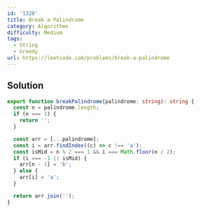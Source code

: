 ```yaml
---
id: '1328'
title: Break a Palindrome
category: Algorithms
difficulty: Medium
tags:
  - String
  - Greedy
url: https://leetcode.com/problems/break-a-palindrome
---
```


## Solution

```typescript showLineNumbers
export function breakPalindrome(palindrome: string): string {
  const n = palindrome.length;
  if (n === 1) {
    return '';
  }

  const arr = [...palindrome];
  const i = arr.findIndex((c) => c !== 'a');
  const isMid = n % 2 === 1 && i === Math.floor(n / 2);
  if (i === -1 || isMid) {
    arr[n - 1] = 'b';
  } else {
    arr[i] = 'a';
  }

  return arr.join('');
}
```
